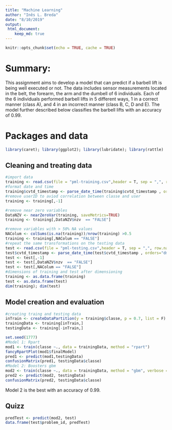 ---
title: "Machine Learning"
author: "Inês L. Breda"
date: "8/10/2019"
output: 
 html_document:
    keep_md: true
---

```{r setup, include=FALSE}
knitr::opts_chunk$set(echo = TRUE, cache = TRUE)
```

# Summary:
This assignment aims to develop a model that can predict if a barbell lift is being well executed or not. The data includes sensor measurements located in the belt, the forearm, the arm and the dumbell of 6 individuals. Each of the 6 individuals performed barbell lifts in 5 different ways, 1 in a correct manner (class A), and 4 in an incorrect manner (class B, C, D and E). The model further described below classifies the barbell lifts with an accuracy of 0.99. 


# Packages and data

```{r library, include=FALSE}
library(caret); library(ggplot2); library(lubridate); library(rattle)
```

## Cleaning and treating data
```{r data}
#import data
training <- read.csv(file = "pml-training.csv",header = T, sep = ",", row.names = 1, na.strings=c("NA","#DIV/0!",""))
#format date and time
training$cvtd_timestamp <- parse_date_time(training$cvtd_timestamp , orders="dmy HMS")
#remove userID to aviod correlation between classe and user
training <- training[,-1]

#remove near zero variables
DataNZV <- nearZeroVar(training, saveMetrics=TRUE) 
training <- training[,DataNZV$nzv  == "FALSE"]

#remove variables with > 50% NA values
NAColum <- colSums(is.na(training))/nrow(training) >0.5
training <- training[,NAColum == "FALSE"]
#repeat the same transformations on the testing data
test <- read.csv(file = "pml-testing.csv",header = T, sep = ",", row.names = 1, na.strings=c("NA","#DIV/0!",""))
test$cvtd_timestamp <- parse_date_time(test$cvtd_timestamp , orders="dmy HMS")
test <- test[,-1]
test <- test[,DataNZV$nzv  == "FALSE"]
test <- test[,NAColum == "FALSE"]
#dimensions of training and test after dimensioning
training <- as.data.frame(training)
test <- as.data.frame(test)
dim(training); dim(test)
```

## Model creation and evaluation
```{r model}
#creating traing and testing data
inTrain <- createDataPartition(y = training$classe, p = 0.7, list = F)
trainingData <- training[inTrain,]
testingData <- training[-inTrain,]

set.seed(1777)
#Model 1: Rpart
mod1 <- train(classe ~., data = trainingData, method = "rpart")
fancyRpartPlot(mod1$finalModel)
pred1 <- predict(mod1,testingData)
confusionMatrix(pred1, testingData$classe)
#Model 2: Boosters gbm
mod2 <- train(classe ~., data = trainingData, method = "gbm", verbose = FALSE)
pred2 <- predict(mod2, testingData)
confusionMatrix(pred2, testingData$classe)
```

Model 2 is the best with an accuracy of 0.99.

## Quizz
```{r quizz}
predTest <- predict(mod2, test)
data.frame(test$problem_id, predTest)
```

